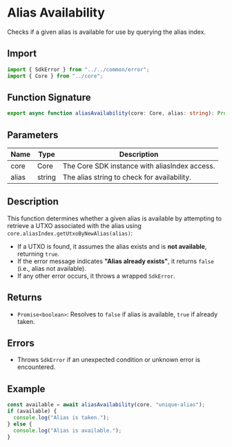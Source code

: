 # Alias Availability

Checks if a given alias is available for use by querying the alias index.

## Import

```ts
import { SdkError } from "../../common/error";
import { Core } from "../core";
```

## Function Signature

```ts
export async function aliasAvailability(core: Core, alias: string): Promise<boolean>
```

## Parameters

| Name   | Type   | Description                                    |
|--------|--------|------------------------------------------------|
| core   | Core   | The Core SDK instance with aliasIndex access. |
| alias  | string | The alias string to check for availability.   |

## Description

This function determines whether a given alias is available by attempting to retrieve a UTXO associated with the alias using `core.aliasIndex.getUtxoByNewAlias(alias)`:

- If a UTXO is found, it assumes the alias exists and is **not available**, returning `true`.
- If the error message indicates **"Alias already exists"**, it returns `false` (i.e., alias not available).
- If any other error occurs, it throws a wrapped `SdkError`.

## Returns

- `Promise<boolean>`: Resolves to `false` if alias is available, `true` if already taken.

## Errors

- Throws `SdkError` if an unexpected condition or unknown error is encountered.

## Example

```ts
const available = await aliasAvailability(core, "unique-alias");
if (available) {
  console.log("Alias is taken.");
} else {
  console.log("Alias is available.");
}
```